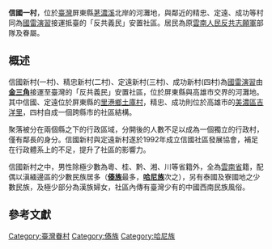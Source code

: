 {{refimprove|time=2016-02-14T14:53:50+00:00}}
'''信國一村'''，位於[[臺灣|臺灣]]屏東縣[[荖濃溪|荖濃溪]]北岸的河灘地，與鄰近的精忠、定遠、成功等村同為[[國雷演習|國雷演習]]接運抵臺的「反共義民」安置社區。居民為原[[雲南人民反共志願軍|雲南人民反共志願軍]]部隊及眷屬。

==概述==
信國新村(一村)、精忠新村(二村)、定遠新村(三村)、成功新村(四村)為[[國雷演習|國雷演習]]由'''[[金三角|金三角]]'''接運至臺灣的「反共義民」安置社區，位於屏東縣與高雄市交界的河灘地{{R|洪惟仁|page=391}}。其中信國、定遠位於屏東縣的[[里港鄉|里港鄉]][[土庫村|土庫村]]，精忠、成功則位於高雄市的[[美濃區|美濃區]][[吉洋里|吉洋里]]，四村自成一個跨縣市的社區結構。

聚落被分在兩個縣之下的行政區域，分開後的人數不足以成為一個獨立的行政村，僅有鄰長的身分。信國新村與定遠新村遂於1992年成立信國社區發展協會，補足在行政體系上的不足，提升了社區的影響力。

信國新村之中，男性除極少數為粵、桂、黔、湘、川等省籍外，全為[[雲南省_(中華民國)|雲南省]]籍，配偶以滇緬邊區的少數民族居多（'''[[傣族|傣族]]'''最多，'''[[哈尼族|哈尼族]]'''次之），另有泰國及寮國地之少數民族，及極少部分為漢族婦女，社區內傳有臺灣少有的中國西南民族風俗。{{r|李}}

==參考文獻==
{{reflist|refs=

<!--論文-->
<ref name="洪惟仁">{{cite journal | author = 洪惟仁 | title=〈高屏地區的語言分佈〉|journal=《語言暨語言學》|date=2006-04-01|volume=7|issue=2}}</ref>

<ref name="李">{{cite journal | author =李明錫| title=《「國雷演習」接運來台「反共義民」安置社區之研究》| journal=樹德科技大學建築與古蹟維護研究所碩士論文| date = 2005 |url = http://handle.ncl.edu.tw/11296/ndltd/03966394497340904380}}</ref>

}}

[[Category:臺灣眷村|Category:臺灣眷村]]
[[Category:傣族|Category:傣族]]
[[Category:哈尼族|Category:哈尼族]]